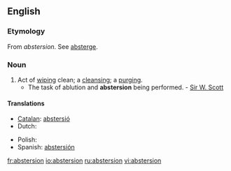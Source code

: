 ==English==

===Etymology===
From {{etyl|fr}} ''abstersion''. See [[absterge]].

===Noun===
{{en-noun}}

# Act of [[wiping]] clean; a [[cleansing]]; a [[purging]].
#* The task of ablution and '''abstersion''' being performed. - [[w:Sir W. Scott|Sir W. Scott]]

====Translations====
{{trans-top|the act of cleaning}}
* [[Catalan]]: [[abstersió]] {{f}}
* Dutch: {{t+|nl|reiniging|f}}
{{trans-mid}}
* Polish: {{t+|pl|czyszczenie}}
* Spanish: [[abstersión]] {{f}}
{{trans-bottom}}

[[fr:abstersion]]
[[io:abstersion]]
[[ru:abstersion]]
[[vi:abstersion]]